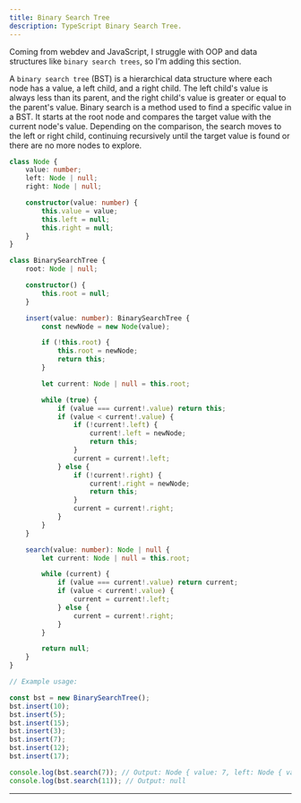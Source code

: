 ```yaml
---
title: Binary Search Tree
description: TypeScript Binary Search Tree.
---
```


Coming from webdev and JavaScript, I struggle with OOP and data structures like `binary search trees`, so I'm adding this section.

A `binary search tree` (BST) is a hierarchical data structure where each node has a value, a left child, and a right child. The left child's value is always less than its parent, and the right child's value is greater or equal to the parent's value. Binary search is a method used to find a specific value in a BST. It starts at the root node and compares the target value with the current node's value. Depending on the comparison, the search moves to the left or right child, continuing recursively until the target value is found or there are no more nodes to explore.

```ts copy
class Node {
	value: number;
	left: Node | null;
	right: Node | null;

	constructor(value: number) {
		this.value = value;
		this.left = null;
		this.right = null;
	}
}

class BinarySearchTree {
	root: Node | null;

	constructor() {
		this.root = null;
	}

	insert(value: number): BinarySearchTree {
		const newNode = new Node(value);

		if (!this.root) {
			this.root = newNode;
			return this;
		}

		let current: Node | null = this.root;

		while (true) {
			if (value === current!.value) return this;
			if (value < current!.value) {
				if (!current!.left) {
					current!.left = newNode;
					return this;
				}
				current = current!.left;
			} else {
				if (!current!.right) {
					current!.right = newNode;
					return this;
				}
				current = current!.right;
			}
		}
	}

	search(value: number): Node | null {
		let current: Node | null = this.root;

		while (current) {
			if (value === current!.value) return current;
			if (value < current!.value) {
				current = current!.left;
			} else {
				current = current!.right;
			}
		}

		return null;
	}
}

// Example usage:

const bst = new BinarySearchTree();
bst.insert(10);
bst.insert(5);
bst.insert(15);
bst.insert(3);
bst.insert(7);
bst.insert(12);
bst.insert(17);

console.log(bst.search(7)); // Output: Node { value: 7, left: Node { value: 3, left: null, right: null }, right: Node { value: 7, left: null, right: null } }
console.log(bst.search(11)); // Output: null
```

---
